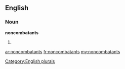 ==English==

===Noun===
'''noncombatants'''

# {{plural of|[[noncombatant]]}}

[[Category:English plurals]]

[[ar:noncombatants]]
[[fr:noncombatants]]
[[my:noncombatants]]